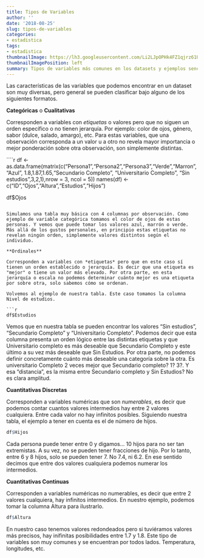 ---
title: Tipos de Variables
author: ''
date: '2018-08-25'
slug: tipos-de-variables
categories:
- estadistica
tags: 
- estadistica
thumbnailImage: https://lh3.googleusercontent.com/Li2LJpOPHk4FZ1qjrz61Uu5AmwJMScC3uQj6riIQ_MhOPw69gEGhYMTNu92mmUVUMQKqnPEotAxCeNZkCA=w391-h220
thumbnailImagePosition: left
summary: Tipos de variables más comunes en los datasets y ejemplos sencillos de ellos.
---


Las características de las variables que podemos encontrar en un dataset son muy diversas, pero general se pueden clasificar bajo alguno de los siguientes formatos.

**Categóricas** o **Cualitativas**

Corresponden a variables con *etiquetas* o valores pero que no siguen un orden específico o no tienen jerarquía.
Por ejemplo: color de ojos, género, sabor (dulce, salado, amargo), etc.
Para estas variables, que una observación corresponda a un valor u a otro no revela mayor importancia o mejor ponderación  sobre otra observación, son simplemente distintas.

````{r}
df <- as.data.frame(matrix(c("Persona1","Persona2","Persona3","Verde","Marron",
      "Azul",      1.8,1.87,1.65,"Secundario Completo", "Universitario Completo",
      "Sin estudios",3,2,1),nrow = 3, ncol = 5))
names(df) <- c("ID","Ojos","Altura","Estudios","Hijos")

df$Ojos
```

Simulamos una tabla muy básica con 4 columnas por observación. Como ejemplo de variable categórica tomamos el color de ojos de estas personas. Y vemos que puede tomar los valores azul, marrón o verde. Más allá de los gustos personales, en principio estas etiquetas no revelan ningún orden, simplemente valores distintos según el individuo.

**Ordinales**

Corresponden a variables con *etiquetas* pero que en este caso sí tienen un orden establecido o jerarquía. Es decir que una etiqueta es "mejor" o tiene un valor más elevado. Por otra parte, en esta jerarquía o escala no podemos determinar cuánto mejor es una etiqueta por sobre otra, solo sabemos cómo se ordenan.

Volvemos al ejemplo de nuestra tabla. Este caso tomamos la columna Nivel de estudios.

```{r}
df$Estudios
```

Vemos que en nuestra tabla se pueden encontrar los valores "Sin estudios", "Secundario Completo" y "Universitario Completo". Podemos decir que esta columna presenta un orden lógico entre las distintas etiquetas y que Universitario completo es más deseable que Secundario Completo y este último a su vez más deseable que Sin Estudios. 
Por otra parte, no podemos definir concretamente cuánto más deseable una categoría sobre la otra. Es universitario Completo 2 veces mejor que Secundario completo? 1? 3?. Y esa "distancia", es la misma entre Secundario completo y Sin Estudios? No es clara amplitud.

**Cuantitativas Discretas**

Corresponden a variables numéricas que son *numerables*, es decir que podemos contar cuantos valores intermedios hay entre 2 valores cualquiera. Entre cada valor no hay infinitos posibles.
Siguiendo nuestra tabla, el ejemplo a tener en cuenta es el de número de hijos.

```{r}
df$Hijos
```

Cada persona puede tener entre 0 y digamos... 10 hijos para no ser tan extremistas. A su vez, no se pueden tener fracciones de hijo. Por lo tanto, entre 6 y 8 hijos, solo se pueden tener 7. No 7.4, ni 6.2. En ese sentido decimos que entre dos valores cualquiera podemos numerar los intermedios.

**Cuantitativas Continuas**

Corresponden a variables numéricas no numerables, es decir que entre 2 valores cualquiera, hay infinitos intermedios.
En nuestro ejemplo, podemos tomar la columna Altura para ilustrarlo.

```{r}
df$Altura
```

En nuestro caso tenemos valores redondeados pero si tuviéramos valores más precisos, hay inifinitas posibilidades entre 1.7 y 1.8.
Este tipo de variables son muy comunes y se encuentran por todos lados. Temperatura, longitudes, etc.

